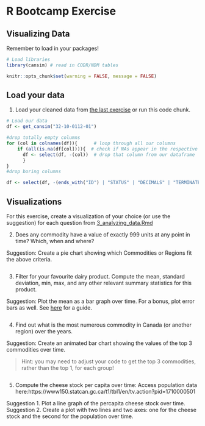 # R Bootcamp Exercise

## Visualizing Data

Remember to load in your packages!

```r

# Load libraries
library(cansim) # read in CODR/NDM tables

knitr::opts_chunk$set(warning = FALSE, message = FALSE)

```

## Load your data

1. Load your cleaned data from [the last exercise](./2_cleaning_data.Rmd) or run this code chunk.

```r

# Load our data 
df <- get_cansim("32-10-0112-01")

#drop totally empty columns
for (col in colnames(df)){      # loop through all our columns
    if (all(is.na(df[col]))){  # check if NAs appear in the respective column in ALL rows
      df <- select(df, -(col))  # drop that column from our dataframe
      }              
}
#drop boring columns

df <- select(df, -(ends_with("ID") | "STATUS" | "DECIMALS" | "TERMINATED"))

```

## Visualizations

For this exercise, create a visualization of your choice (or use the suggestion) for each question from [3_analyzing_data.Rmd](./3_analyzing_data.Rmd)

2. Does any commodity have a value of exactly 999 units at any point in time? Which, when and where?

Suggestion: Create a pie chart showing which Commodities or Regions fit the above criteria.

```r


```

3. Filter for your favourite dairy product. Compute the mean, standard deviation, min, max, and any other relevant summary statistics for this product.

Suggestion: Plot the mean as a bar graph over time. For a bonus, plot error bars as well. See [here](https://r-graph-gallery.com/4-barplot-with-error-bar.html) for a guide.

```r


```

4. Find out what is the most numerous commodity in Canada (or another region) over the years.




Suggestion: Create an animated bar chart showing the values of the top 3 commodities over time.

> Hint: you may need to adjust your code to get the top 3 commodities, rather than the top 1, for each group!

```r


```

5. Compute the cheese stock per capita over time:
Access population data here:https://www150.statcan.gc.ca/t1/tbl1/en/tv.action?pid=1710000501

Suggestion 1. Plot a line graph of the percapita cheese stock over time.
Suggestion 2. Create a plot with two lines and two axes: one for the cheese stock and the second for the population over time.

```r


```
